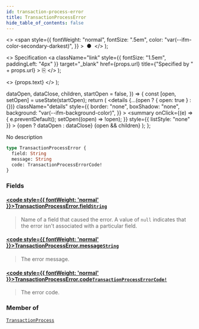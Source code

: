 ```yaml
---
id: transaction-process-error
title: TransactionProcessError
hide_table_of_contents: false
---
```


  <>
    <span
      style={{
        fontWeight: "normal",
        fontSize: ".5em",
        color: "var(--ifm-color-secondary-darkest)",
      }}
    >
      &nbsp;●&nbsp;
    </span>
  </>
);

  <>
    Specification
    <a
      className="link"
      style={{ fontSize: "1.5em", paddingLeft: "4px" }}
      target="\_blank"
      href={props.url}
      title={"Specified by " + props.url}
    >
      ⎘
    </a>
  </>
);

  <>
    <span className={props.class}>{props.text}</span>
  </>
);


  dataOpen,
  dataClose,
  children,
  startOpen = false,
}) => {
  const [open, setOpen] = useState(startOpen);
  return (
    <details
      {...(open ? { open: true } : {})}
      className="details"
      style={{
        border: "none",
        boxShadow: "none",
        background: "var(--ifm-background-color)",
      }}
    >
      <summary
        onClick={(e) => {
          e.preventDefault();
          setOpen((open) => !open);
        }}
        style={{ listStyle: "none" }}
      >
        {open ? dataOpen : dataClose}
      </summary>
      {open && children}
    </details>
  );
};

No description

```graphql
type TransactionProcessError {
  field: String
  message: String
  code: TransactionProcessErrorCode!
}
```

### Fields

#### [<code style={{ fontWeight: 'normal' }}>TransactionProcessError.<b>field</b></code>](#)<Bullet />[`String`](../../../api-storefront/miscellaneous/scalars/string) <Badge class="badge badge--secondary" text="scalar"/>

> Name of a field that caused the error. A value of `null` indicates that the error isn't associated with a particular field.

#### [<code style={{ fontWeight: 'normal' }}>TransactionProcessError.<b>message</b></code>](#)<Bullet />[`String`](../../../api-storefront/miscellaneous/scalars/string) <Badge class="badge badge--secondary" text="scalar"/>

> The error message.

#### [<code style={{ fontWeight: 'normal' }}>TransactionProcessError.<b>code</b></code>](#)<Bullet />[`TransactionProcessErrorCode!`](../../../api-storefront/payments/enums/transaction-process-error-code) <Badge class="badge badge--secondary" text="non-null"/> <Badge class="badge badge--secondary" text="enum"/>

> The error code.

### Member of

[`TransactionProcess`](../../../api-storefront/payments/objects/transaction-process) <Badge class="badge badge--secondary" text="object"/>
